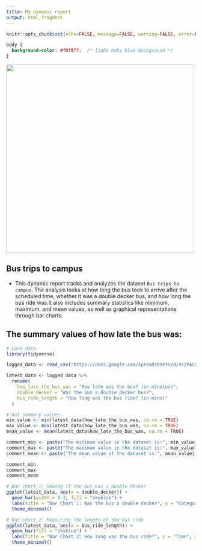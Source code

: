 ---
title: My dynamic report
output: html_fragment
---

```{r setup, include=FALSE}
knitr::opts_chunk$set(echo=FALSE, message=FALSE, warning=FALSE, error=FALSE)

```

```{css}
body {
  background-color: #f0f8ff;  /* light baby blue background */
}

```

<img src="https://ourauckland.aucklandcouncil.govt.nz/media/fvxla52b/bus.jpg" width="500px">

## Bus trips to campus
- This dynamic report tracks and analyzes the dataset `Bus trips to campus`. The analysis looks at how long the bus took to arrive after the scheduled time, whether it was a double decker bus, and how long the bus ride was.It also includes summary statistics like minimum, maximum, and mean values, as well as graphical representations through bar charts.

## The summary values of how late the bus was:

```{r}
# Load data
library(tidyverse)

logged_data <- read_csv("https://docs.google.com/spreadsheets/d/e/2PACX-1vTUc3KZwzFNBajlDoR4Ki5SAIUa5zYkymu1tIN_Ny-gIgqyVNlijObybIgsBL9y-DmjwVvA2ABAxTS2/pub?output=csv")

latest_data <- logged_data %>%
  rename(
    how_late_the_bus_was = "How late was the bus? (in minutes)",
    double_decker = "Was the bus a double decker bus?",
    bus_ride_length = "How long was the bus ride? (in mins)"
  )

# Get summary values
min_value <- min(latest_data$how_late_the_bus_was, na.rm = TRUE)
max_value <- max(latest_data$how_late_the_bus_was, na.rm = TRUE)
mean_value <- mean(latest_data$how_late_the_bus_was, na.rm = TRUE)

comment_min <- paste("The minimum value in the dataset is:", min_value)
comment_max <- paste("The maximum value in the dataset is:", max_value)
comment_mean <- paste("The mean value of the dataset is:", mean_value)

comment_min
comment_max
comment_mean

# Bar chart 1: Seeing if the bus was a double decker
ggplot(latest_data, aes(x = double_decker)) +
  geom_bar(width = 0.3, fill = "skyblue") +
  labs(title = "Bar Chart 1: Was the bus a double decker", x = "Category", y = "Frequency") +
  theme_minimal()

# Bar chart 2: Measuring the length of the bus ride
ggplot(latest_data, aes(x = bus_ride_length)) +
  geom_bar(fill = "skyblue") +
  labs(title = "Bar Chart 2: How long was the bus ride?", x = "Time", y = "Frequency") +
  theme_minimal()



```

